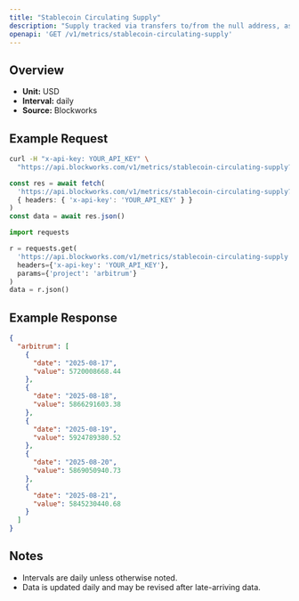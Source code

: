 ```yaml
---
title: "Stablecoin Circulating Supply"
description: "Supply tracked via transfers to/from the null address, as well as distinct issuance and redemption events for supported stablecoins. Circulating supply remove supply held in bridges, token treasuries, and known mint/burn addresses."
openapi: 'GET /v1/metrics/stablecoin-circulating-supply'
---
```


## Overview

- **Unit:** USD
- **Interval:** daily
- **Source:** Blockworks

## Example Request

<CodeGroup>

```bash cURL
curl -H "x-api-key: YOUR_API_KEY" \
  "https://api.blockworks.com/v1/metrics/stablecoin-circulating-supply?project=arbitrum"
```

```typescript TypeScript
const res = await fetch(
  'https://api.blockworks.com/v1/metrics/stablecoin-circulating-supply?project=arbitrum',
  { headers: { 'x-api-key': 'YOUR_API_KEY' } }
)
const data = await res.json()
```

```python Python
import requests

r = requests.get(
  'https://api.blockworks.com/v1/metrics/stablecoin-circulating-supply',
  headers={'x-api-key': 'YOUR_API_KEY'},
  params={'project': 'arbitrum'}
)
data = r.json()
```

</CodeGroup>

## Example Response

```json
{
  "arbitrum": [
    {
      "date": "2025-08-17",
      "value": 5720008668.44
    },
    {
      "date": "2025-08-18",
      "value": 5866291603.38
    },
    {
      "date": "2025-08-19",
      "value": 5924789380.52
    },
    {
      "date": "2025-08-20",
      "value": 5869050940.73
    },
    {
      "date": "2025-08-21",
      "value": 5845230440.68
    }
  ]
}
```

## Notes
- Intervals are daily unless otherwise noted.
- Data is updated daily and may be revised after late-arriving data.
